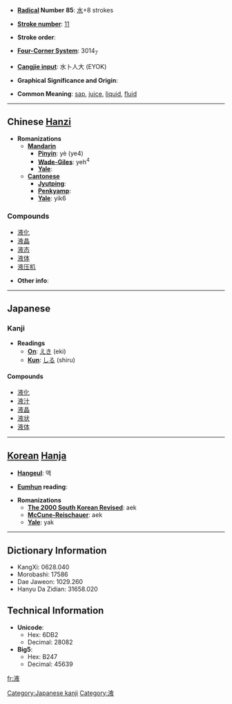 * '''[[Wiktionary:Chinese radical index| Radical]] Number 85''': [[Wiktionary:Chinese radical index 水|水]]+8 strokes

* '''[[Wiktionary:Chinese total strokes index|Stroke number]]''': [[Wiktionary:Chinese total strokes index 11|11]]

* '''Stroke order''': 

* '''[[Wiktionary:Chinese four corner index|Four-Corner System]]''': 3014<sub>7</sub>

* '''[[Wiktionary:Chinese Cangjie index|Cangjie input]]''': 水卜人大 (EYOK)

* '''Graphical Significance and Origin''': 

* '''Common Meaning''': [[sap]], [[juice]], [[liquid]], [[fluid]]

----

== Chinese [[Hanzi]] ==

* '''Romanizations'''
** '''[[Mandarin]]'''
*** '''[[Pinyin]]''': yè (ye4)
*** '''[[Wade-Giles]]''': yeh<sup>4</sup>
*** '''[[Yale]]''': 
** '''[[Cantonese]]'''
*** '''[[Jyutping]]''':
*** '''[[Penkyamp]]''': 
*** '''[[Yale]]''': yik6

===Compounds===
*[[液化]]
*[[液晶]]
*[[液态]]
*[[液体]]
*[[液压机]]

* '''Other info''': 

----

== Japanese ==
=== Kanji ===
* '''Readings'''
** '''[[On]]''': [[えき]] (eki)
** '''[[Kun]]''': [[しる]] (shiru)

==== Compounds ====
*[[液化]]
*[[液汁]]
*[[液晶]]
*[[液状]]
*[[液体]]

[[Category:Japanese kanji]]
----

== [[Korean]] [[Hanja]] ==

* '''[[Hangeul]]''': 액

* '''[[Eumhun]] reading''': 

* '''Romanizations'''
** '''[[The 2000 South Korean Revised Romanization|The 2000 South Korean Revised]]''': aek
** '''[[McCune-Reischauer]]''': aek
** '''[[Yale]]''': yak

----

== Dictionary Information ==

* KangXi: 0628.040
* Morobashi: 17586
* Dae Jaweon: 1029.260
* Hanyu Da Zidian: 31658.020

== Technical Information ==

* '''Unicode''':
** Hex: 6DB2
** Decimal: 28082
* '''Big5''':
** Hex: B247
** Decimal: 45639

[[fr:液]]
[[Category:液]]